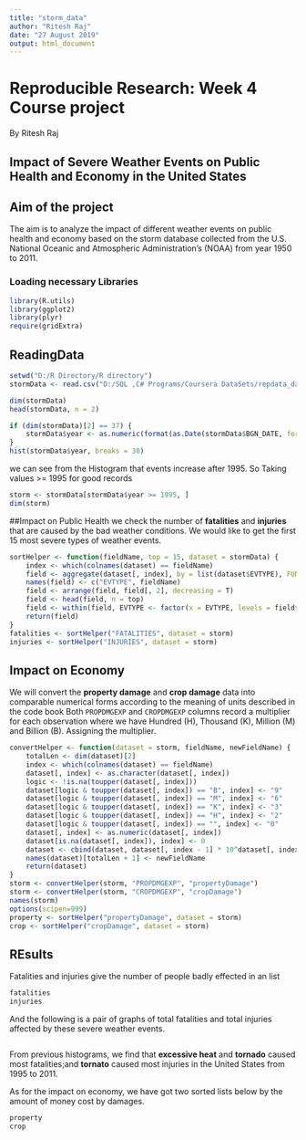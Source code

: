 ---
title: "storm_data"
author: "Ritesh Raj"
date: "27 August 2019"
output: html_document
---
Reproducible Research: Week 4 Course project 
=============================================
By Ritesh Raj

## Impact of Severe Weather Events on Public Health and Economy in the United States

## Aim of the project  
The aim is to analyze the impact of different weather events on public health and economy based on the storm database collected from the U.S. National Oceanic and Atmospheric Administration's (NOAA) from year 1950 to 2011.

### Loading necessary Libraries
```{r, echo=TRUE}

library(R.utils)
library(ggplot2)
library(plyr)
require(gridExtra)
```

## ReadingData
```{r,echo=TRUE}
setwd("D:/R Directory/R directory")
stormData <- read.csv("D:/SQL ,C# Programs/Coursera DataSets/repdata_data_StormData.csv")

dim(stormData)
head(stormData, n = 2)
```
```{r, echo=TRUE}
if (dim(stormData)[2] == 37) {
    stormData$year <- as.numeric(format(as.Date(stormData$BGN_DATE, format = "%m/%d/%Y %H:%M:%S"), "%Y"))
}
hist(stormData$year, breaks = 30)
```
we can see from the Histogram that events increase after 1995. So Taking values >= 1995 for good records
```{r}
storm <- stormData[stormData$year >= 1995, ]
dim(storm)
```
##Impact on Public Health
we check the number of **fatalities** and **injuries** that are caused by the bad weather conditions. We would like to get the first 15 most severe types of weather events.
```{r}
sortHelper <- function(fieldName, top = 15, dataset = stormData) {
    index <- which(colnames(dataset) == fieldName)
    field <- aggregate(dataset[, index], by = list(dataset$EVTYPE), FUN = "sum")
    names(field) <- c("EVTYPE", fieldName)
    field <- arrange(field, field[, 2], decreasing = T)
    field <- head(field, n = top)
    field <- within(field, EVTYPE <- factor(x = EVTYPE, levels = field$EVTYPE))
    return(field)
}
fatalities <- sortHelper("FATALITIES", dataset = storm)
injuries <- sortHelper("INJURIES", dataset = storm)
```
## Impact on Economy
We will convert the **property damage** and **crop damage** data into comparable numerical forms according to the meaning of units described in the code book  Both `PROPDMGEXP` and `CROPDMGEXP` columns record a multiplier for each observation where we have Hundred (H), Thousand (K), Million (M) and Billion (B). Assigning the multiplier.

```{r}
convertHelper <- function(dataset = storm, fieldName, newFieldName) {
    totalLen <- dim(dataset)[2]
    index <- which(colnames(dataset) == fieldName)
    dataset[, index] <- as.character(dataset[, index])
    logic <- !is.na(toupper(dataset[, index]))
    dataset[logic & toupper(dataset[, index]) == "B", index] <- "9"
    dataset[logic & toupper(dataset[, index]) == "M", index] <- "6"
    dataset[logic & toupper(dataset[, index]) == "K", index] <- "3"
    dataset[logic & toupper(dataset[, index]) == "H", index] <- "2"
    dataset[logic & toupper(dataset[, index]) == "", index] <- "0"
    dataset[, index] <- as.numeric(dataset[, index])
    dataset[is.na(dataset[, index]), index] <- 0
    dataset <- cbind(dataset, dataset[, index - 1] * 10^dataset[, index])
    names(dataset)[totalLen + 1] <- newFieldName
    return(dataset)
}
storm <- convertHelper(storm, "PROPDMGEXP", "propertyDamage")
storm <- convertHelper(storm, "CROPDMGEXP", "cropDamage")
names(storm)
options(scipen=999)
property <- sortHelper("propertyDamage", dataset = storm)
crop <- sortHelper("cropDamage", dataset = storm)
```
## REsults
Fatalities and injuries give the number of people badly effected in an list 
```{r}
fatalities
injuries
```
And the following is a pair of graphs of total fatalities and total injuries affected by these severe weather events. 
```{r,echo =TRUE}

```  

From previous histograms, we find that **excessive heat** and **tornado** caused most fatalities;and  **tornato** caused most injuries in the United States from 1995 to 2011.

As for the impact on economy, we have got two sorted lists below by the amount of money cost by damages.  
```{r}
property
crop
```